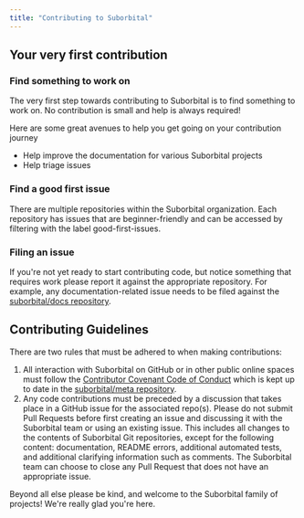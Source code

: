 ```yaml
---
title: "Contributing to Suborbital"
---
```


## Your very first contribution[](#your-very-first-contribution "Direct link to heading")

### Find something to work on[](#find-something-to-work-on "Direct link to heading")

The very first step towards contributing to Suborbital is to find something to work on. No contribution is small and help is always required!

Here are some great avenues to help you get going on your contribution journey

* Help improve the documentation for various Suborbital projects
* Help triage issues

### Find a good first issue[](#find-a-good-first-issue "Direct link to heading")

There are multiple repositories within the Suborbital organization. Each repository has issues that are beginner-friendly and can be accessed by filtering with the label good-first-issues.

### Filing an issue[](#filing-an-issue "Direct link to heading")

If you're not yet ready to start contributing code, but notice something that requires work please report it against the appropriate repository. For example, any documentation-related issue needs to be filed against the [suborbital/docs repository](https://github.com/suborbital/docs).

## Contributing Guidelines[](#contributing-guidelines "Direct link to heading")

There are two rules that must be adhered to when making contributions:

1. All interaction with Suborbital on GitHub or in other public online spaces must follow the [Contributor Covenant Code of Conduct](https://github.com/suborbital/meta/blob/main/CODE%5FOF%5FCONDUCT.md) which is kept up to date in the [suborbital/meta repository](https://github.com/suborbital/meta).
2. Any code contributions must be preceded by a discussion that takes place in a GitHub issue for the associated repo(s). Please do not submit Pull Requests before first creating an issue and discussing it with the Suborbital team or using an existing issue. This includes all changes to the contents of Suborbital Git repositories, except for the following content: documentation, README errors, additional automated tests, and additional clarifying information such as comments. The Suborbital team can choose to close any Pull Request that does not have an appropriate issue.

Beyond all else please be kind, and welcome to the Suborbital family of projects! We're really glad you're here.